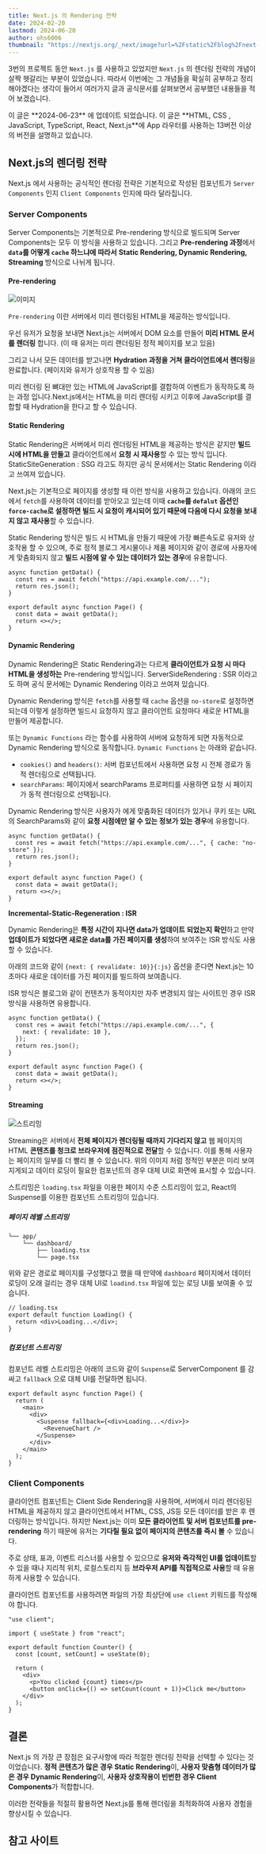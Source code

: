 ```yaml
---
title: Next.js 의 Rendering 전략
date: 2024-02-20
lastmod: 2024-06-20
author: ohs6006
thumbnail: "https://nextjs.org/_next/image?url=%2Fstatic%2Fblog%2Fnext-15-rc%2Fcreate-next-app-dark.png&w=2048&q=75"
---
```


3번의 프로젝트 동안 `Next.js` 를 사용하고 있었지만 `Next.js` 의 렌더링 전략의 개념이 살짝 헷갈리는 부분이 있었습니다. 따라서 이번에는 그 개념들을 확실히 공부하고 정리해야겠다는 생각이 들어서
여러가지 글과 공식문서를 살펴보면서 공부했던 내용들을 적어 보겠습니다.

<Callout type="info" row={true}>
  이 글은 **2024-06-23** 에 업데이트 되었습니다.
</Callout>

<Callout type="warn">
  이 글은 **HTML, CSS , JavaScript, TypeScript, React, Next.js**에 App 라우터를
  사용하는 13버전 이상의 버전을 설명하고 있습니다.
</Callout>

## Next.js의 렌더링 전략

Next.js 에서 사용하는 공식적인 렌더링 전략은 기본적으로 작성된 컴포넌트가 `Server Components` 인지 `Client Components` 인지에 따라 달라집니다.

### Server Components

Server Components는 기본적으로 Pre-rendering 방식으로 빌드되며 Server Components는 모두 이 방식을 사용하고 있습니다. 그리고 **Pre-rendering 과정**에서 **`data`를 어떻게 `cache` 하느냐에 따라서** **Static Rendering, Dynamic Rendering, Streaming** 방식으로 나뉘게 됩니다.

#### Pre-rendering

![이미지](https://res.cloudinary.com/dxesudkxn/image/upload/v1719826067/blog/Next.js%20%EB%A0%8C%EB%8D%94%EB%A7%81%20%EC%A0%84%EB%9E%B5/h8kryigwtqcpfwapu8gq.png)

`Pre-rendering` 이란 서버에서 미리 렌더링된 HTML을 제공하는 방식입니다.

우선 유저가 요청을 보내면 Next.js는 서버에서 DOM 요소를 만들어 **미리 HTML 문서를 렌더링** 합니다. (이 때 유저는 미리 랜더링된 정적 페이지를 보고 있음)

그리고 나서 모든 데이터를 받고나면 **Hydration 과정을 거쳐 클라이언트에서 렌더링**을 완료합니다.
(페이지와 유저가 상호작용 할 수 있음)

<Callout type="info" title="Hydration 은 뭔가요?">
  미리 렌더링 된 뼈대만 있는 HTML에 JavaScript를 결합하여 이벤트가 동작하도록
  하는 과정 입니다.Next.js에서는 HTML을 미리 렌더링 시키고 이후에 JavaScript를
  결합할 때 Hydration을 한다고 할 수 있습니다.
</Callout>

#### Static Rendering

Static Rendering은 서버에서 미리 렌더링된 HTML을 제공하는 방식은 같지만 **빌드 시에 HTML을 만들고** 클라이언트에서 **요청 시 재사용**할 수 있는 방식 입니다. StaticSiteGeneration : SSG 라고도 하지만 공식 문서에서는 Static Rendering 이라고 쓰여져 있습니다.

Next.js는 기본적으로 페이지를 생성할 때 이런 방식을 사용하고 있습니다. 아래의 코드에서 `fetch`를 사용하여 데이터를 받아오고 있는데 이때 **`cache`를 `defalut` 옵션인 `force-cache`로 설정하면 빌드 시 요청이 캐시되어 있기 때문에 다음에 다시 요청을 보내지 않고 재사용**할 수 있습니다.

Static Rendering 방식은 빌드 시 HTML을 만들기 때문에 가장 빠른속도로 유저와 상호작용 할 수 있으며, 주로 정적 블로그 게시물이나 제품 페이지와 같이 경로에 사용자에게 맞춤화되지 않고 **빌드 시점에 알 수 있는 데이터가 있는 경우**에 유용합니다.

```tsx
async function getData() {
  const res = await fetch("https://api.example.com/...");
  return res.json();
}

export default async function Page() {
  const data = await getData();
  return <></>;
}
```

#### Dynamic Rendering

Dynamic Rendering은 Static Rendering과는 다르게 **클라이언트가 요청 시 마다 HTML을 생성하는** Pre-rendering 방식입니다. ServerSideRendering : SSR 이라고도 하며 공식 문서에는 Dynamic Rendering 이라고 쓰여져 있습니다.

Dynamic Rendering 방식은 `fetch`를 사용할 때 `cache` 옵션을 `no-store`로 설정하면 되는데 이렇게 설정하면 빌드시 요청하지 않고 클라이언트 요청마다 새로운 HTML을 만들어 제공합니다.

또는 `Dynamic Functions` 라는 함수를 사용하여 서버에 요청하게 되면 자동적으로 Dynamic Rendering 방식으로 동작합니다. `Dynamic Functions` 는 아래와 같습니다.

- `cookies()` and `headers()`: 서버 컴포넌트에서 사용하면 요청 시 전체 경로가 동적 렌더링으로 선택됩니다.
- `searchParams`: 페이지에서 searchParams 프로퍼티를 사용하면 요청 시 페이지가 동적 렌더링으로 선택됩니다.

Dynamic Rendering 방식은 사용자가 에게 맞춤화된 데이터가 있거나 쿠키 또는 URL의 SearchParams와 같이 **요청 시점에만 알 수 있는 정보가 있는 경우**에 유용합니다.

```tsx
async function getData() {
  const res = await fetch("https://api.example.com/...", { cache: "no-store" });
  return res.json();
}

export default async function Page() {
  const data = await getData();
  return <></>;
}
```

**Incremental-Static-Regeneration : ISR**

Dynamic Rendering은 **특정 시간이 지나면 data가 업데이트 되었는지 확인**하고 만약 **업데이트가 되었다면 새로운 data를 가진 페이지를 생성**하여 보여주는 ISR 방식도 사용할 수 있습니다.

아래의 코드와 같이 `{next: { revalidate: 10}}{:js}` 옵션을 준다면 Next.js는 10초마다 새로운 데이터를 가진 페이지를 빌드하여 보여줍니다.

ISR 방식은 블로그와 같이 컨텐츠가 동적이지만 자주 변경되지 않는 사이트인 경우 ISR 방식을 사용하면 유용합니다.

```tsx
async function getData() {
  const res = await fetch("https://api.example.com/...", {
    next: { revalidate: 10 },
  });
  return res.json();
}

export default async function Page() {
  const data = await getData();
  return <></>;
}
```

#### Streaming

![스트리밍](https://nextjs.org/_next/image?url=%2Fdocs%2Fdark%2Fserver-rendering-with-streaming.png&w=3840&q=75)

Streaming은 서버에서 **전체 페이지가 렌더링될 때까지 기다리지 않고** 웹 페이지의 HTML **콘텐츠를 청크로 브라우저에 점진적으로 전달**할 수 있습니다. 이를 통해 사용자는 페이지의 일부를 더 빨리 볼 수 있습니다. 위의 이미지 처럼 정적인 부분은 미리 보여지게되고 데이터 로딩이 필요한 컴포넌트의 경우 대체 UI로 화면에 표시할 수 있습니다.

스트리밍은 `loading.tsx` 파일을 이용한 페이지 수준 스트리밍이 있고, React의 Suspense를 이용한 컴포넌트 스트리밍이 있습니다.

##### 페이지 레벨 스트리밍

```
└── app/
    └── dashboard/
        ├── loading.tsx
        └── page.tsx
```

위와 같은 경로로 페이지를 구성했다고 했을 때 만약에 `dashboard` 페이지에서 데이터 로딩이 오래 걸리는 경우 대체 UI로 `loadind.tsx` 파일에 있는 로딩 UI를 보여줄 수 있습니다.

```tsx
// loading.tsx
export default function Loading() {
  return <div>Loading...</div>;
}
```

##### 컴포넌트 스트리밍

컴포넌트 레벨 스트리밍은 아래의 코드와 같이 `Suspense`로 ServerComponent 를 감싸고 `fallback` 으로 대체 UI를 전달하면 됩니다.

```tsx
export default async function Page() {
  return (
    <main>
      <div>
        <Suspense fallback={<div>Loading...</div>}>
          <RevenueChart />
        </Suspense>
      </div>
    </main>
  );
}
```

### Client Components

클라이언트 컴포넌트는 Client Side Rendering을 사용하며, 서버에서 미리 렌더링된 HTML을 제공하지 않고 클라이언트에서 HTML, CSS, JS등 모든 데이터를 받은 후 렌더링하는 방식입니다. 하지만 Next.js는 이미 **모든 클라이언트 및 서버 컴포넌트를 pre-rendering** 하기 때문에 유저는 **기다릴 필요 없이 페이지의 콘텐츠를 즉시 볼** 수 있습니다.

주로 상태, 표과, 이벤트 리스너를 사용할 수 있으므로 **유저와 즉각적인 UI를 업데이트**할 수 있을 때나 지리적 위치, 로컬스토리지 등 **브라우저 API를 직접적으로 사용**할 때 유용하게 사용할 수 있습니다.

클라이언트 컴포넌트를 사용하려면 파일의 가장 최상단에 `use client` 키워드를 작성해야 합니다.

```tsx
"use client";

import { useState } from "react";

export default function Counter() {
  const [count, setCount] = useState(0);

  return (
    <div>
      <p>You clicked {count} times</p>
      <button onClick={() => setCount(count + 1)}>Click me</button>
    </div>
  );
}
```

## 결론

Next.js 의 가장 큰 장점은 요구사항에 따라 적절한 렌더링 전략을 선택할 수 있다는 것 이었습니다. **정적 콘텐츠가 많은 경우 Static Rendering**이, **사용자 맞춤형 데이터가 많은 경우 Dynamic Rendering**이, **사용자 상호작용이 빈번한 경우 Client Components**가 적합합니다.

이러한 전략들을 적절히 활용하면 Next.js를 통해 렌더링을 최적화하여 사용자 경험을 향상시킬 수 있습니다.

## 참고 사이트
